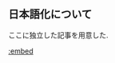 ## 日本語化について

ここに独立した記事を用意した.

[:embed](https://under-identified.hatenablog.com/entry/2024/07/07/232148)

